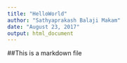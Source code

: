 ---
title: "HelloWorld"
author: "Sathyaprakash Balaji Makam"
date: "August 23, 2017"
output: html_document
---

##This is a markdown file
